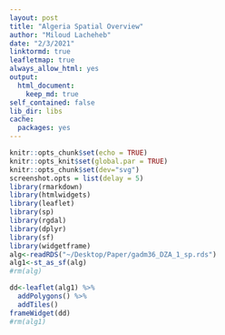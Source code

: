 ```yaml
---
layout: post
title: "Algeria Spatial Overview"
author: "Miloud Lacheheb"
date: "2/3/2021"
linktormd: true
leafletmap: true
always_allow_html: yes
output:
  html_document:
    keep_md: true
self_contained: false
lib_dir: libs
cache:
  packages: yes
---
```


```r
knitr::opts_chunk$set(echo = TRUE)
knitr::opts_knit$set(global.par = TRUE)
knitr::opts_chunk$set(dev="svg")
screenshot.opts = list(delay = 5)
library(rmarkdown)
library(htmlwidgets)
library(leaflet)
library(sp)
library(rgdal)
library(dplyr)
library(sf)
library(widgetframe)
alg<-readRDS("~/Desktop/Paper/gadm36_DZA_1_sp.rds")
alg1<-st_as_sf(alg)
#rm(alg)
```



```r
dd<-leaflet(alg1) %>%
  addPolygons() %>%
  addTiles()
frameWidget(dd)
#rm(alg1)
```
